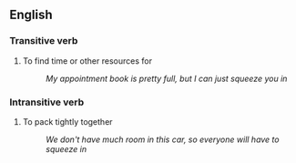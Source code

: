 ==English==

=== Transitive verb ===

# To find time or other resources for
#: ''My appointment book is pretty full, but I can just squeeze you in''

=== Intransitive verb ===

# To pack tightly together
#: ''We don't have much room in this car, so everyone will have to squeeze in''